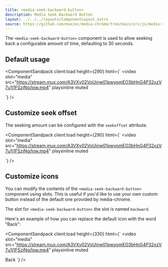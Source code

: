 ```yaml
---
title: <media-seek-backward-button>
description: Media Seek Backward Button
layout: ../../../layouts/ComponentLayout.astro
source: https://github.com/muxinc/media-chrome/tree/main/src/js/media-seek-backward-button.js
---
```



The `<media-seek-backward-button>` component is used to allow seeking back a configurable amount of time, defaulting to 30 seconds.

## Default usage

<ComponentSandpack
  client:load
  height={290}
  html={`<media-controller>
  <video
    slot="media"
    src="https://stream.mux.com/A3VXy02VoUinw01pwyomEO3bHnG4P32xzV7u1j1FSzjNg/low.mp4"
    playsinline
    muted
  ></video>
  <media-control-bar>
    <media-play-button></media-play-button>
    <media-time-display></media-time-display>
    <media-seek-backward-button></media-seek-backward-button>
  </media-control-bar>
</media-controller>`}
/>

## Customize seek offset

The seeking amount can be configured with the `seekoffset` attribute.

<ComponentSandpack
  client:load
  height={290}
  html={`<media-controller>
  <video
    slot="media"
    src="https://stream.mux.com/A3VXy02VoUinw01pwyomEO3bHnG4P32xzV7u1j1FSzjNg/low.mp4"
    playsinline
    muted
  ></video>
  <media-control-bar>
    <media-play-button></media-play-button>
    <media-time-display></media-time-display>
    <media-seek-backward-button seekoffset="10"></media-seek-backward-button>
  </media-control-bar>
</media-controller>`}
/>

## Customize icons

You can modify the contents of the `<media-seek-backward-button>` component using slots. This is useful if you'd like to use your own custom button instead of the default one provided by media-chrome.

The slot for `<media-seek-backward-button>` the slot is named `backward`.

Here's an example of how you can replace the default icon with the word "Back":

<ComponentSandpack
  client:load
  height={330}
  html={`<media-controller>
  <video
    slot="media"
    src="https://stream.mux.com/A3VXy02VoUinw01pwyomEO3bHnG4P32xzV7u1j1FSzjNg/low.mp4"
    playsinline
    muted
  ></video>
  <media-control-bar>
    <media-play-button></media-play-button>
    <media-time-display></media-time-display>
    <media-seek-backward-button>
      <span slot="backward">Back</span>
    </media-seek-backward-button>
  </media-control-bar>
</media-controller>`}
/>
